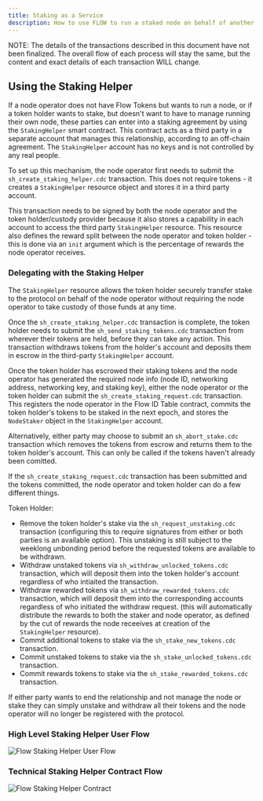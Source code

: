 ```yaml
---
title: Staking as a Service
description: How to use FLOW to run a staked node on behalf of another user
---
```


<Callout type="warning">
NOTE: The details of the transactions described in this document have not been finalized.
The overall flow of each process will stay the same, but the content and exact details
of each transaction WILL change.
</ Callout>

## Using the Staking Helper

If a node operator does not have Flow Tokens but wants to run a node, 
or if a token holder wants to stake, but doesn't want to have to manage
running their own node, these parties can enter into a staking agreement
by using the `StakingHelper` smart contract. This contract acts as a 
third party in a separate account that manages this relationship, according
to an off-chain agreement. The `StakingHelper` account has no keys and
is not controlled by any real people.

To set up this mechanism, the node operator first needs to submit the
`sh_create_staking_helper.cdc` transaction. This does not require tokens -
it creates a `StakingHelper` resource object and stores it in a third party account.

This transaction needs to be signed by both the node operator
and the token holder/custody provider because it also 
stores a capability in each account to access the third party `StakingHelper` resource.
This resource also defines the reward split between the node operator and token holder -
this is done via an `init` argument which is the percentage of rewards the node operator receives.

### Delegating with the Staking Helper

The `StakingHelper` resource allows the token holder securely transfer stake to the protocol
on behalf of the node operator without requiring the node operator 
to take custody of those funds at any time.

Once the `sh_create_staking_helper.cdc` transaction is complete,
the token holder needs to submit the `sh_send_staking_tokens.cdc` transaction
from wherever their tokens are held, before they can take any action.
This transaction withdraws tokens from the holder's account and deposits them
in escrow in the third-party `StakingHelper` account.

Once the token holder has escrowed their staking tokens and the node operator 
has generated the required node info (node ID, networking address, networking key, and staking key), 
either the node operator or the token holder can submit 
the `sh_create_staking_request.cdc` transaction. This registers the node operator 
in the Flow ID Table contract, commits the token holder's tokens
to be staked in the next epoch, and stores the `NodeStaker` object
in the `StakingHelper` account.

Alternatively, either party may choose to submit an `sh_abort_stake.cdc` transaction
which removes the tokens from escrow and returns them to the token holder's account.
This can only be called if the tokens haven't already been comitted.

If the `sh_create_staking_request.cdc` transaction has been submitted
and the tokens committed, the node operator and token holder 
can do a few different things.

Token Holder:
- Remove the token holder's stake via the `sh_request_unstaking.cdc` transaction
  (configuring this to require signatures from either or both parties is an available option).
  This unstaking is still subject to the weeklong unbonding period before
  the requested tokens are available to be withdrawn.
- Withdraw unstaked tokens via `sh_withdraw_unlocked_tokens.cdc` transaction,
  which will deposit them into the token holder's account regardless of who intiaited the transaction.
- Withdraw rewarded tokens via `sh_withdraw_rewarded_tokens.cdc` transaction,
  which will deposit them into the corresponding accounts regardless of who
  initiated the withdraw request.
  (this will automatically distribute the rewards to both the staker and node operator,
  as defined by the cut of rewards the node receeives at creation of the `StakingHelper` resource).
- Commit additional tokens to stake via the `sh_stake_new_tokens.cdc` transaction.
- Commit unstaked tokens to stake via the `sh_stake_unlocked_tokens.cdc` transaction.
- Commit rewards tokens to stake via the `sh_stake_rewarded_tokens.cdc` transaction.

If either party wants to end the relationship and not manage the node or stake
they can simply unstake and withdraw all their tokens and the node operator
will no longer be registered with the protocol.

### High Level Staking Helper User Flow

![Flow Staking Helper User Flow](flow-staking-helper-user.png)

### Technical Staking Helper Contract Flow

![Flow Staking Helper Contract](flow-staking-helper-contract.png)